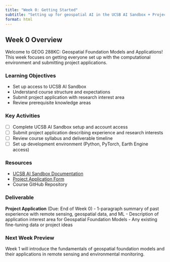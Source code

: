 ```yaml
---
title: "Week 0: Getting Started"
subtitle: "Setting up for geospatial AI in the UCSB AI Sandbox + Project Applications"
format: html
---
```


## Week 0 Overview

Welcome to GEOG 288KC: Geospatial Foundation Models and Applications! This week focuses on getting everyone set up with the computational environment and submitting project applications.

### Learning Objectives
- Set up access to UCSB AI Sandbox
- Understand course structure and expectations
- Submit project application with research interest area
- Review prerequisite knowledge areas

### Key Activities
- [ ] Complete UCSB AI Sandbox setup and account access
- [ ] Submit project application describing experience and research interests
- [ ] Review course syllabus and deliverable timeline
- [ ] Set up development environment (Python, PyTorch, Earth Engine access)

### Resources
- [UCSB AI Sandbox Documentation](https://ai-sandbox.ucsb.edu)
- [Project Application Form](https://forms.gle/Q1iDp2kuZuX1avMPA)
- Course GitHub Repository

### Deliverable
**Project Application** (Due: End of Week 0)
- 1-paragraph summary of past experience with remote sensing, geospatial data, and ML
- Description of application interest area for Geospatial Foundation Models
- Any existing fine-tuning data or project ideas

### Next Week Preview
Week 1 will introduce the fundamentals of geospatial foundation models and their applications in remote sensing and environmental monitoring.